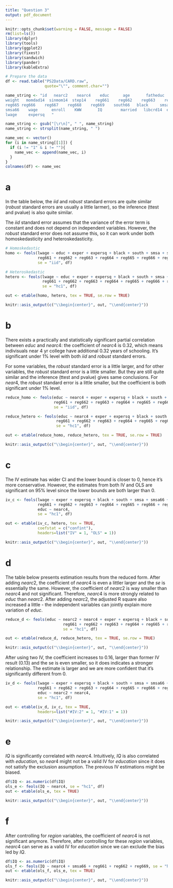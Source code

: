 ```yaml
---
title: "Question 3"
output: pdf_document
---
```


```r
knitr::opts_chunk$set(warning = FALSE, message = FALSE) 
rm(list=ls())
library(dplyr)
library(tools)
library(ggplot2)
library(fixest)
library(sandwich)
library(pander)
library(kableExtra)
```


```r
# Prepare the data
df <- read.table("PS2Data/CARD.raw", 
                 quote="\"", comment.char="")

name_string <- "id   nearc2    nearc4    educ      age       fatheduc  motheduc  
weight   momdad14  sinmom14  step14    reg661    reg662    reg663    reg664   
reg665 reg666    reg667    reg668    reg669    south66   black     smsa   south    
smsa66    wage      enroll    KWW       IQ        married   libcrd14  exper    
lwage     expersq   "

name_string <- gsub("[\r\n]", " ", name_string)
name_string <- strsplit(name_string, " ")

name_vec <- vector()
for (i in name_string[[1]]) {
  if (i != "1" & i != ""){
    name_vec <- append(name_vec, i)
  }
}
colnames(df) <- name_vec
```

# a

In the table below, the $iid$ and $robust$ standard errors are quite similar ($robust$ standard errors are usually a little larmer), so the inference (ttest and pvalue) is also quite similar.

The $iid$ standard error assumes that the variance of the error term is constant and does not depend on independent variables. However, the $robust$ standard error does not assume this, so it can work under both homoskedasticity and heteroskedasticity.
```r
# Homoskedastic
homo <- feols(lwage ~ educ + exper + expersq + black + south + smsa + smsa66 +
              reg661 + reg662 + reg663 + reg664 + reg665 + reg666 + reg667 + reg668,
              se = "iid", df)

# Heteroskedastic
hetero <- feols(lwage ~ educ + exper + expersq + black + south + smsa + smsa66 +
                reg661 + reg662 + reg663 + reg664 + reg665 + reg666 + reg667 + reg668,
                se = "hc1", df)

out <- etable(homo, hetero, tex = TRUE, se.row = TRUE) 
```

```r
knitr::asis_output(c("\\begin{center}", out, "\\end{center}")) 
```

\newpage
# b

There exists a practically and statistically significant partial correlation between $educ$ and $nearc4$: the coefficient of $nearc4$ is $0.32$, which means indivisuals near 4 yr college have additional $0.32$ years of schooling. It's significant under $1\%$ level with both $iid$ and $robust$ standard errors.

For some variables, the $robust$ standard error is a little larger, and for other variables, the $robust$ standard error is a little smaller. But they are still quite similar and the inference (ttest and pvalue) gives same conclusions. For $near4$, the $robust$ standard error is a little smaller, but the coefficient is both significant under $1\%$ level.
```r
reduce_homo <- feols(educ ~ nearc4 + exper + expersq + black + south + smsa + smsa66 +
                     reg661 + reg662 + reg663 + reg664 + reg665 + reg666 + reg667 + reg668,
                     se = "iid", df)

reduce_hetero <- feols(educ ~ nearc4 + exper + expersq + black + south + smsa + smsa66 +
                      reg661 + reg662 + reg663 + reg664 + reg665 + reg666 + reg667 + reg668,
                      se = "hc1", df)

out <- etable(reduce_homo, reduce_hetero, tex = TRUE, se.row = TRUE) 
```

```r
knitr::asis_output(c("\\begin{center}", out, "\\end{center}")) 
```

\newpage
# c

The IV estimate has wider CI and the lower bound is closer to 0, hence it's more conservative. However, the estimates from both IV and OLS are significant on $95 \%$ level since the lower bounds are both larger than 0.
```r
iv_c <- feols(lwage ~ exper + expersq + black + south + smsa + smsa66 +
              reg661 + reg662 + reg663 + reg664 + reg665 + reg666 + reg667 + reg668 |
              educ ~ nearc4,
              se = "hc1", df)

out <- etable(iv_c, hetero, tex = TRUE, 
              coefstat = c("confint"),
              headers=list("IV" = 1, "OLS" = 1)) 
```

```r
knitr::asis_output(c("\\begin{center}", out, "\\end{center}")) 
```

\newpage
# d

The table below presents estimation results from the reduced form. After adding $nearc2$, the coefficient of $nearc4$ is even a littler larger and the $se$ is essentially the same. However, the coefficient of $nearc2$ is way smaller than $nearc4$ and not significant. Therefore, $nearc4$ is more strongly related to $educ$ than $nearc2$. After adding $nearc2$, the adjusted R square also increased a little - the independent variables can jointly explain more variation of $educ$.
```r
reduce_d <- feols(educ ~ nearc2 + nearc4 + exper + expersq + black + south + smsa + smsa66 +
                         reg661 + reg662 + reg663 + reg664 + reg665 + reg666 + reg667 + reg668,
                         se = "hc1", df)

out <- etable(reduce_d, reduce_hetero, tex = TRUE, se.row = TRUE) 
```

```r
knitr::asis_output(c("\\begin{center}", out, "\\end{center}")) 
```

\newpage
After using two IV, the coefficient increases to $0.16$, larger than former IV result ($0.13$) and the se is even smaller, so it does indicates a stronger relationship. The estimate is larger and we are more confident that it's significantly different from 0.

```r
iv_d <- feols(lwage ~ exper + expersq + black + south + smsa + smsa66 +
              reg661 + reg662 + reg663 + reg664 + reg665 + reg666 + reg667 + reg668 |
              educ ~ nearc2 + nearc4,
              se = "hc1", df)

out <- etable(iv_d, iv_c, tex = TRUE, 
              headers=list("#IV:2" = 1, "#IV:1" = 1)) 
```

```r
knitr::asis_output(c("\\begin{center}", out, "\\end{center}")) 
```

\newpage
# e

$IQ$ is significantly correlated with $nearc4$. Intuitively, $IQ$ is also correlated with $education$, so $near4$ might not be a valid IV for $education$ since it does not satisfy the exclusion assumption. The previous IV estimations might be biased.

```r
df$IQ <- as.numeric(df$IQ)
ols_e <- feols(IQ ~ nearc4, se = "hc1", df)
out <- etable(ols_e, tex = TRUE) 
```

```r
knitr::asis_output(c("\\begin{center}", out, "\\end{center}")) 
```

\newpage
# f

After controlling for $region$ variables, the coefficient of $nearc4$ is not significant anymore. Therefore, after controlling for these $region$ variables, $nearc4$ can serve as a valid IV for $education$ since we can exclude the bias led by $IQ$.

```r
df$IQ <- as.numeric(df$IQ)
ols_f <- feols(IQ ~ nearc4 + smsa66 + reg661 + reg662 + reg669, se = "hc1", df)
out <- etable(ols_f, ols_e, tex = TRUE) 
```

```r
knitr::asis_output(c("\\begin{center}", out, "\\end{center}")) 
```

